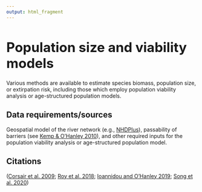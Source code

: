 ```yaml
---
output: html_fragment
---
```


<style type="text/css">
  h1{
  font-size: 2.5em;
}
</style>

# Population size and viability models

Various methods are available to estimate species biomass, population size, or extirpation risk, including those which employ population viability analysis or age-structured population models.

## Data requirements/sources
Geospatial model of the river network (e.g., [NHDPlus](https://www.usgs.gov/national-hydrography/nhdplus-high-resolutio)), passability of barriers (see [Kemp & O'Hanley 2010](https://doi.org/10.1111/j.1365-2400.2010.00751.x)), and other required inputs for the population viability analysis or age-structured population model.

## Citations
([Corsair et al. 2009](https://doi.org/10.1007/s10726-008-9148-4); [Roy et al. 2018](https://doi.org/10.1073/pnas.1807437115); [Ioannidou and O’Hanley 2019](https://doi.org/10.1016/j.biocon.2019.01.001); [Song et al. 2020](https://doi.org/10.1016/j.resconrec.2020.104990))
